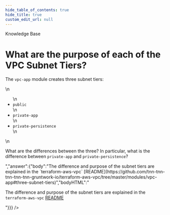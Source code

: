 ```yaml
---
hide_table_of_contents: true
hide_title: true
custom_edit_url: null
---
```



<head>
  <link rel="canonical" href="https://github.com/tnn-tnn-tnn-tnn-tnn-gruntwork-io/knowledge-base/discussions/165" />
</head>

<CenterLayout>
<span className="searchCategory">Knowledge Base</span>
<h1>What are the purpose of each of the VPC Subnet Tiers?</h1>
<GitHub discussion={{"id":"D_kwDOF8slf84AOq_B","number":165,"author":{"login":"yorinasub17"},"title":"What are the purpose of each of the VPC Subnet Tiers?","body":"The `vpc-app` module creates three subnet tiers:\r\n\r\n- `public`\r\n- `private-app`\r\n- `private-persistence`\r\n\r\nWhat are the differences between the three? In particular, what is the difference between `private-app` and `private-persistence`?","bodyHTML":"<p dir=\"auto\">The <code class=\"notranslate\">vpc-app</code> module creates three subnet tiers:</p>\n<ul dir=\"auto\">\n<li><code class=\"notranslate\">public</code></li>\n<li><code class=\"notranslate\">private-app</code></li>\n<li><code class=\"notranslate\">private-persistence</code></li>\n</ul>\n<p dir=\"auto\">What are the differences between the three? In particular, what is the difference between <code class=\"notranslate\">private-app</code> and <code class=\"notranslate\">private-persistence</code>?</p>","answer":{"body":"The difference and purpose of the subnet tiers are explained in the `terraform-aws-vpc` [README](https://github.com/tnn-tnn-tnn-tnn-tnn-gruntwork-io/terraform-aws-vpc/tree/master/modules/vpc-app#three-subnet-tiers)","bodyHTML":"<p dir=\"auto\">The difference and purpose of the subnet tiers are explained in the <code class=\"notranslate\">terraform-aws-vpc</code> <a href=\"https://github.com/tnn-tnn-tnn-tnn-tnn-gruntwork-io/terraform-aws-vpc/tree/master/modules/vpc-app#three-subnet-tiers\">README</a></p>"}}} />

</CenterLayout>
  

<!-- ##DOCS-SOURCER-START
{
  "sourcePlugin": "github-discussions",
  "hash": "b90ec1def597a7b88ba7c58d0f3ac3ff"
}
##DOCS-SOURCER-END -->
